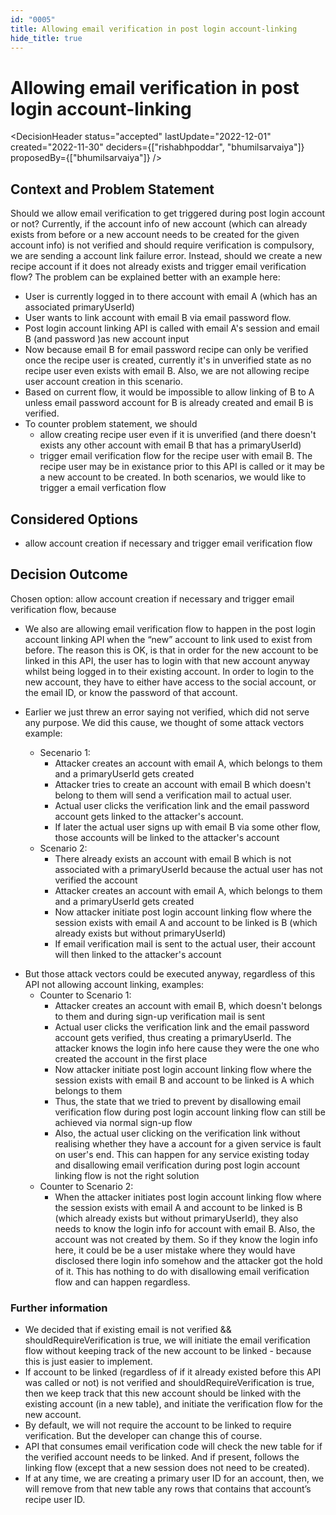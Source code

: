 ```yaml
---
id: "0005"
title: Allowing email verification in post login account-linking
hide_title: true
---
```



#  Allowing email verification in post login account-linking

<DecisionHeader status="accepted" lastUpdate="2022-12-01" created="2022-11-30" deciders={["rishabhpoddar", "bhumilsarvaiya"]} proposedBy={["bhumilsarvaiya"]} />

## Context and Problem Statement

Should we allow email verification to get triggered during post login account or not? Currently, if the account info of new account (which can already exists from before or a new account needs to be created for the given account info) is not verified and should require verification is compulsory, we are sending a account link failure error. Instead, should we create a new recipe account if it does not already exists and trigger email verification flow? The problem can be explained better with an example here:
- User is currently logged in to there account with email A (which has an associated primaryUserId)
- User wants to link account with email B via email password flow.
- Post login account linking API is called with email A's session and email B (and password )as new account input
- Now because email B for email password recipe can only be verified once the recipe user is created, currently it's in unverified state as no recipe user even exists with email B. Also, we are not allowing recipe user account creation in this scenario.
- Based on current flow, it would be impossible to allow linking of B to A unless email password account for B is already created and email B is verified.
- To counter problem statement, we should
    - allow creating recipe user even if it is unverified (and there doesn't exists any other account with email B that has a primaryUserId)
    - trigger email verification flow for the recipe user with email B. The recipe user may be in existance prior to this API is called or it may be a new account to be created. In both scenarios, we would like to trigger a email verfication flow

## Considered Options

* allow account creation if necessary and trigger email verification flow


## Decision Outcome

Chosen option: allow account creation if necessary and trigger email verification flow, because

* We also are allowing email verification flow to happen in the post login account linking API when the “new” account to link used to exist from before. The reason this is OK, is that in order for the new account to be linked in this API, the user has to login with that new account anyway whilst being logged in to their existing account. In order to login to the new account, they have to either have access to the social account, or the email ID, or know the password of that account.

* Earlier we just threw an error saying not verified, which did not serve any purpose. We did this cause, we thought of some attack vectors example:
    - Secenario 1:
        - Attacker creates an account with email A, which belongs to them and a primaryUserId gets created
        - Attacker tries to create an account with email B which doesn't belong to them will send a verification mail to actual user.
        - Actual user clicks the verification link and the email password account gets linked to the attacker's account.
        - If later the actual user signs up with email B via some other flow, those accounts will be linked to the attacker's account
    - Scenario 2:
        - There already exists an account with email B which is not associated with a primaryUserId because the actual user has not verified the account
        - Attacker creates an account with email A, which belongs to them and a primaryUserId gets created
        - Now attacker initiate post login account linking flow where the session exists with email A and account to be linked is B (which already exists but without primaryUserId)
        - If email verification mail is sent to the actual user, their account will then linked to the attacker's account
- But those attack vectors could be executed anyway, regardless of this API not allowing account linking, examples:
    - Counter to Scenario 1:
        - Attacker creates an account with email B, which doesn't belongs to them and during sign-up verification mail is sent
        - Actual user clicks the verification link and the email password account gets verified, thus creating a primaryUserId. The attacker knows the login info here cause they were the one who created the account in the first place
        - Now attacker initiate post login account linking flow where the session exists with email B and account to be linked is A which belongs to them
        - Thus, the state that we tried to prevent by disallowing email verification flow during post login account linking flow can still be achieved via normal sign-up flow
        - Also, the actual user clicking on the verification link without realising whether they have a account for a given service is fault on user's end. This can happen for any service existing today and disallowing email verification during post login account linking flow is not the right solution
    - Counter to Scenario 2:
        - When the attacker initiates post login account linking flow where the session exists with email A and account to be linked is B (which already exists but without primaryUserId), they also needs to know the login info for account with email B. Also, the account was not created by them. So if they know the login info here, it could be be a user mistake where they would have disclosed there login info somehow and the attacker got the hold of it. This has nothing to do with disallowing email verification flow and can happen regardless.

### Further information

- We decided that if existing email is not verified && shouldRequireVerification is true, we will initiate the email verification flow without keeping track of the new account to be linked - because this is just easier to implement.
- If account to be linked (regardless of if it already existed before this API was called or not) is not verified and shouldRequireVerification is true, then we keep track that this new account should be linked with the existing account (in a new table), and initiate the verification flow for the new account.
- By default, we will not require the account to be linked to require verification. But the developer can change this of course.
- API that consumes email verification code will check the new table for if the verified account needs to be linked. And if present, follows the linking flow (except that a new session does not need to be created).
- If at any time, we are creating a primary user ID for an account, then, we will remove from that new table any rows that contains that account’s recipe user ID.